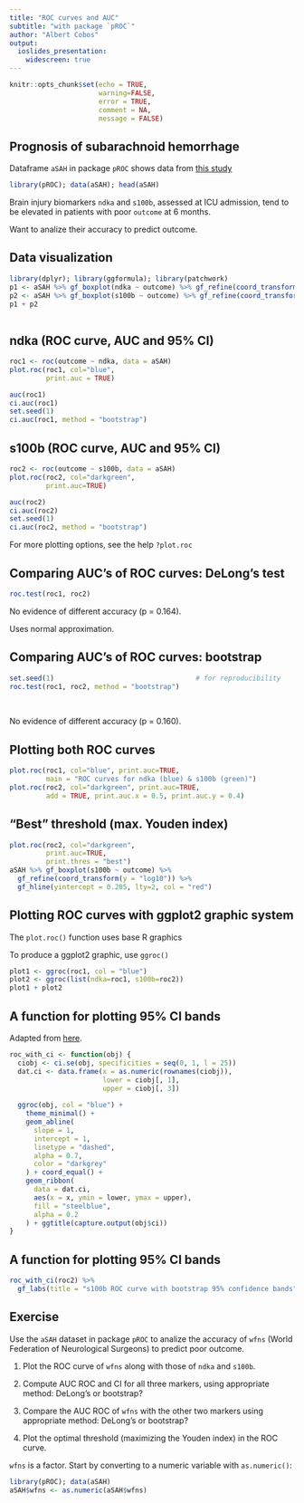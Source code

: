 ```yaml
---
title: "ROC curves and AUC"
subtitle: "with package `pROC`"
author: "Albert Cobos"
output: 
  ioslides_presentation:
    widescreen: true
---
```


```r
knitr::opts_chunk$set(echo = TRUE, 
                      warning=FALSE, 
                      error = TRUE,
                      comment = NA,
                      message = FALSE)


```

## Prognosis of subarachnoid hemorrhage

Dataframe `aSAH` in package `pROC` shows data from [this study](https://www.ncbi.nlm.nih.gov/pubmed/19760205)

```r
library(pROC); data(aSAH); head(aSAH)
```

Brain injury biomarkers `ndka` and `s100b`, assessed at ICU admission, tend to be elevated in patients with poor `outcome` at 6 months.

Want to analize their accuracy to predict outcome.


## Data visualization 

```r
library(dplyr); library(ggformula); library(patchwork)
p1 <- aSAH %>% gf_boxplot(ndka ~ outcome) %>% gf_refine(coord_transform(y = "log10"))
p2 <- aSAH %>% gf_boxplot(s100b ~ outcome) %>% gf_refine(coord_transform(y = "log10"))
p1 + p2
  
```


## ndka (ROC curve, AUC and 95% CI)

<div class="columns-2">

```r
roc1 <- roc(outcome ~ ndka, data = aSAH)
plot.roc(roc1, col="blue", 
         print.auc = TRUE)

auc(roc1)
ci.auc(roc1)
set.seed(1)
ci.auc(roc1, method = "bootstrap")
```


## s100b (ROC curve, AUC and 95% CI)

<div class="columns-2">

```r
roc2 <- roc(outcome ~ s100b, data = aSAH)
plot.roc(roc2, col="darkgreen", 
         print.auc=TRUE)

auc(roc2)
ci.auc(roc2)
set.seed(1)
ci.auc(roc2, method = "bootstrap")

```

For more plotting options, see the help `?plot.roc` 


## Comparing AUC's of ROC curves: DeLong's test

```r
roc.test(roc1, roc2)
```


No evidence of different accuracy (p = 0.164).

Uses normal approximation.


## Comparing AUC's of ROC curves: bootstrap

```r
set.seed(1)                                   # for reproducibility
roc.test(roc1, roc2, method = "bootstrap")
```

\

No evidence of different accuracy (p = 0.160).

## Plotting both ROC curves

```r
plot.roc(roc1, col="blue", print.auc=TRUE, 
         main = "ROC curves for ndka (blue) & s100b (green)")
plot.roc(roc2, col="darkgreen", print.auc=TRUE, 
         add = TRUE, print.auc.x = 0.5, print.auc.y = 0.4)
```


## "Best" threshold (max. Youden index)

<div class="columns-2">

```r
plot.roc(roc2, col="darkgreen", 
         print.auc=TRUE, 
         print.thres = "best")
aSAH %>% gf_boxplot(s100b ~ outcome) %>% 
  gf_refine(coord_transform(y = "log10")) %>% 
  gf_hline(yintercept = 0.205, lty=2, col = "red")

```


## Plotting ROC curves with ggplot2 graphic system

The `plot.roc()` function uses base R graphics 

To produce a ggplot2 graphic, use `ggroc()`

```r
plot1 <- ggroc(roc1, col = "blue")
plot2 <- ggroc(list(ndka=roc1, s100b=roc2))
plot1 + plot2
```


## A function for plotting 95% CI bands {.smaller}

Adapted from [here](https://rpubs.com/vguillem/465086).

```r
roc_with_ci <- function(obj) {
  ciobj <- ci.se(obj, specificities = seq(0, 1, l = 25))
  dat.ci <- data.frame(x = as.numeric(rownames(ciobj)),
                       lower = ciobj[, 1],
                       upper = ciobj[, 3])
  
  ggroc(obj, col = "blue") +
    theme_minimal() +
    geom_abline(
      slope = 1,
      intercept = 1,
      linetype = "dashed",
      alpha = 0.7,
      color = "darkgrey"
    ) + coord_equal() +
    geom_ribbon(
      data = dat.ci,
      aes(x = x, ymin = lower, ymax = upper),
      fill = "steelblue",
      alpha = 0.2
    ) + ggtitle(capture.output(obj$ci))
} 

```


## A function for plotting 95% CI bands

```r
roc_with_ci(roc2) %>% 
  gf_labs(title = "s100b ROC curve with bootstrap 95% confidence bands")

```


## Exercise

Use the `aSAH` dataset in package `pROC` to analize the accuracy of `wfns` (World Federation of Neurological Surgeons) to predict poor outcome.

1. Plot the ROC curve of `wfns` along with those of `ndka` and `s100b`. 

1. Compute AUC ROC and CI for all three markers, using appropriate method: DeLong's or bootstrap?

1. Compare the AUC ROC of `wfns` with the other two markers using appropriate method: DeLong's or bootstrap?

1. Plot the optimal threshold (maximizing the Youden index) in the ROC curve.

`wfns` is a factor. Start by converting to a numeric variable with `as.numeric()`:

```r
library(pROC); data(aSAH) 
aSAH$wfns <- as.numeric(aSAH$wfns)
```



